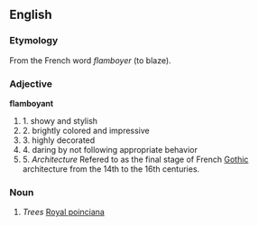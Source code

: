==English==
===Etymology===
From the French word ''flamboyer'' (to blaze).
===Adjective===
'''flamboyant'''
# 1. showy and stylish
# 2. brightly colored and impressive
# 3. highly decorated
# 4. daring by not following appropriate behavior
# 5. ''Architecture'' Refered to as the final stage of French [[Gothic]] architecture from the 14th to the 16th centuries.
===Noun===
# ''Trees'' [[Royal poinciana]]